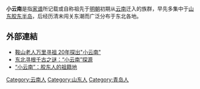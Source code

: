 '''小云南'''是指[[家谱|家谱]]所记载或自称祖先于[[明朝|明朝]]初期从[[云南|云南]]迁入的族群，早先多集中于[[山东|山东]][[胶东半岛|胶东半岛]]，后经历清末闯关东潮而广泛分布于东北各地。

==外部連結==
* [http://news.eastday.com/epublish/gb/paper148/20021213/class014800012/hwz842682.htm 鞍山老人万里寻祖 20年探出"小云南" ] {{Wayback|url=http://news.eastday.com/epublish/gb/paper148/20021213/class014800012/hwz842682.htm |date=20110930043050 }}
* [http://xz8.2000y.com/mb/2/readnews.asp?newsid=327737 东北寻根千古之谜：“小云南”探源]{{dead link|date=2017年12月 |bot=InternetArchiveBot |fix-attempted=yes }}
* [http://news.xinhuanet.com/xhfk/2010-11/21/c_12798835.htm “小云南”：胶东人的祖籍地] {{Wayback|url=http://news.xinhuanet.com/xhfk/2010-11/21/c_12798835.htm |date=20110718163654 }}
[[Category:云南人|Category:云南人]]
[[Category:山东人|Category:山东人]]
[[Category:青岛人|Category:青岛人]]